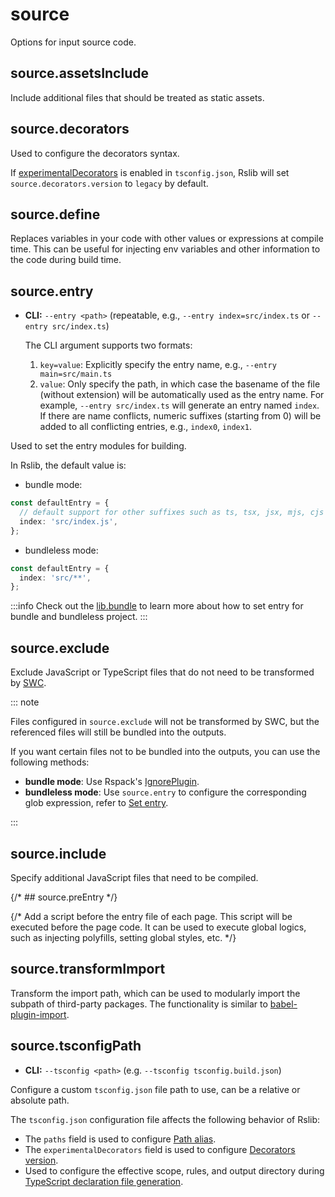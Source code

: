 
# source

Options for input source code.

## source.assetsInclude <RsbuildDocBadge path="/config/source/assets-include" text="source.include" />

Include additional files that should be treated as static assets.

## source.decorators <RsbuildDocBadge path="/config/source/decorators" text="source.decorators" />

Used to configure the decorators syntax.

If [experimentalDecorators](https://www.typescriptlang.org/tsconfig/#experimentalDecorators) is enabled in `tsconfig.json`, Rslib will set `source.decorators.version` to `legacy` by default.

## source.define <RsbuildDocBadge path="/config/source/define" text="source.define" />

Replaces variables in your code with other values or expressions at compile time. This can be useful for injecting env variables and other information to the code during build time.

## source.entry <RsbuildDocBadge path="/config/source/entry" text="source.entry" />

- **CLI:** `--entry <path>` (repeatable, e.g., `--entry index=src/index.ts` or `--entry src/index.ts`)

  The CLI argument supports two formats:
  1. `key=value`: Explicitly specify the entry name, e.g., `--entry main=src/main.ts`
  2. `value`: Only specify the path, in which case the basename of the file (without extension) will be automatically used as the entry name. For example, `--entry src/index.ts` will generate an entry named `index`. If there are name conflicts, numeric suffixes (starting from 0) will be added to all conflicting entries, e.g., `index0`, `index1`.

Used to set the entry modules for building.

In Rslib, the default value is:

- bundle mode:

```ts
const defaultEntry = {
  // default support for other suffixes such as ts, tsx, jsx, mjs, cjs
  index: 'src/index.js',
};
```

- bundleless mode:

```ts
const defaultEntry = {
  index: 'src/**',
};
```

:::info
Check out the [lib.bundle](/config/lib/bundle#set-entry) to learn more about how to set entry for bundle and bundleless project.
:::

## source.exclude <RsbuildDocBadge path="/config/source/exclude" text="source.exclude" />

Exclude JavaScript or TypeScript files that do not need to be transformed by [SWC](https://rsbuild.rs/guide/configuration/swc).

::: note

Files configured in `source.exclude` will not be transformed by SWC, but the referenced files will still be bundled into the outputs.

If you want certain files not to be bundled into the outputs, you can use the following methods:

- **bundle mode**: Use Rspack's [IgnorePlugin](https://rspack.rs/plugins/webpack/ignore-plugin).
- **bundleless mode**: Use `source.entry` to configure the corresponding glob expression, refer to [Set entry](/config/lib/bundle#bundle-false).

:::

## source.include <RsbuildDocBadge path="/config/source/include" text="source.include" />

Specify additional JavaScript files that need to be compiled.

{/* ## source.preEntry <RsbuildDocBadge path="/config/source/pre-entry" text="source.preEntry" /> */}

{/* Add a script before the entry file of each page. This script will be executed before the page code. It can be used to execute global logics, such as injecting polyfills, setting global styles, etc. */}

## source.transformImport <RsbuildDocBadge path="/config/source/transform-import" text="source.transformImport" />

Transform the import path, which can be used to modularly import the subpath of third-party packages. The functionality is similar to [babel-plugin-import](https://npmjs.com/package/babel-plugin-import).

## source.tsconfigPath <RsbuildDocBadge path="/config/source/tsconfig-path" text="source.tsconfigPath" />

- **CLI:** `--tsconfig <path>` (e.g. `--tsconfig tsconfig.build.json`)

Configure a custom `tsconfig.json` file path to use, can be a relative or absolute path.

The `tsconfig.json` configuration file affects the following behavior of Rslib:

- The `paths` field is used to configure [Path alias](/config/rsbuild/resolve#resolvealias).
- The `experimentalDecorators` field is used to configure [Decorators version](/config/rsbuild/source#sourcedecorators).
- Used to configure the effective scope, rules, and output directory during [TypeScript declaration file generation](/config/lib/dts).
